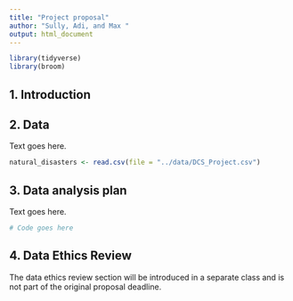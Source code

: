 ```yaml
---
title: "Project proposal"
author: "Sully, Adi, and Max "
output: html_document
---
```


```r
library(tidyverse)
library(broom)
```

## 1. Introduction

 

## 2. Data

Text goes here.

```r
natural_disasters <- read.csv(file = "../data/DCS_Project.csv")
```

## 3. Data analysis plan

Text goes here.


```r
# Code goes here
```


## 4. Data Ethics Review

The data ethics review section will be introduced in a separate class and is not part of the original proposal deadline.


